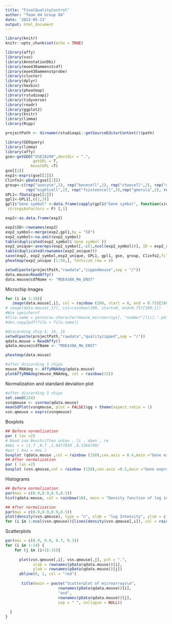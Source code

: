 ```yaml
---
title: "FinalQualityControl"
author: "Team 04 Group 04"
date: '2022-05-13'
output: html_document
---
```


```r
library(knitr)
knitr::opts_chunk$set(echo = TRUE)
```

```r
library(affy)
library(vsn)
library(AnnotationDbi)
library(moe430ammenstcdf)
library(moe430ammenstprobe)
library(cluster)
library(dplyr)
library(hexbin)
library(pheatmap)
library(rstudioapi)
library(tidyverse)
library(readr)
library(ggplot2)
library(knitr)
library(limma)
library(Rcpp)

```

```r
projectPath <- dirname(rstudioapi::getSourceEditorContext()$path)
```

```r
library(GEOquery)
library(limma)
library(affy)
gse<-getGEO("GSE18290",destdir = ".", 
            getGPL = T,
           AnnotGPL =T)
gse[[2]]
exp2<-exprs(gse[[2]])
Clinfo2<-pData(gse[[2]])
group<-c(rep("aoocyte",2), rep("bonecell",2), rep("ctwocell",2), rep("dfourcell",2),
         rep("eightcell",2), rep("fsixteencell",2),rep("gmorula",2), rep("hblast",2))
GPL1<-fData(gse[[2]])
gpl1<-GPL1[,c(1,3)]
gpl1$"Gene symbol" <-data.frame(sapply(gpl1$"Gene symbol", function(x)unlist(strsplit(x, "///"))[1]),
 stringsAsFactors = F) [,1]

exp2<-as.data.frame(exp2)

exp2$ID<-rownames(exp2)
exp2_symbol<-merge(exp2,gpl1,by = "ID")
exp2_symbol<-na.omit(exp2_symbol)
table(duplicated(exp2_symbol$`Gene symbol`))
exp2_unique<-avereps(exp2_symbol[,-c(1,ncol(exp2_symbol))], ID = exp2_symbol$`Gene symbol`)
table(duplicated(rownames(exp2_unique)))
save(exp2, exp2_symbol,exp2_unique, GPL1, gpl1, gse, group, Clinfo2,file = "GSE18290_GPL2112.Rdata")
pheatmap(exp2_unique [1:50,], fontsize_row = 4)
```

```r
setwd(paste(projectPath,"rawdata","zippedmouse",sep = "/"))
data.mouse=ReadAffy()
data.mouse@cdfName <- "MOE430A_Mm_ENST"
```
Microchip Images
```r
for (i in 1:18){
   image(data.mouse[,i], col = rainbow (100, start = 0, end = 0.75)[100:1])}
# image(data.mouse[,17], col=rainbow(100, start=0, end=0.75)[100:1])
#Wie speichern?
#file.name = paste(as.character(mouse_microarrays[, "number"])[i],".pdf", sep = "")
#dev.copy2pdf(file = file.name)}

```

```r
#discarding chip 6, 14, 15
setwd(paste(projectPath,"rawdata","qualityzipped",sep = "/"))
qdata.mouse = ReadAffy()
qdata.mouse@cdfName <- "MOE430A_Mm_ENST"
```
```r
pheatmap(data.mouse)
```

```r
#after discarding 3 chips
mouse_RNAdeg <- AffyRNAdeg(qdata.mouse)
plotAffyRNAdeg(mouse_RNAdeg, col = rainbow(15))
```


Normalization and standard deviation plot

```r
#after discarding 3 chips
set.seed(234)
vsnqmouse <- vsnrma(qdata.mouse)
meanSdPlot(vsnqmouse, plot = FALSE)$gg + theme(aspect.ratio = 1)
vsn.qmouse = exprs(vsnqmouse)
```



Boxplots
```r
## Before normalization
par ( las =2)
# Rand zum Beschriften unten , li , oben , re
#mmi = c (1.7 ,0.7 ,1.0477939 ,0.5366749)
#par ( mai = mmi )
boxplot (qdata.mouse ,col = rainbow (150),cex.axis = 0.4,main ="Gene expression mouse embryonic development before normalization")
## After normalization
par ( las =2)
boxplot (vsn.qmouse,col = rainbow (150),cex.axis =0.5,main ="Gene expression mouse embryonic development after normalization")
```



Histograms
```r
## Before normalization
par(mai = c(0.9,0.9,0.9,0.5))
hist(qdata.mouse, col = rainbow(10), main = "Density function of log intensity mouse ED before normalization")

## After normalization
par(mai = c(0.9,0.9,0.9,0.5))
plot(density(vsn.qmouse), type = "n", xlab = "log Intensity", ylim = c(0, 0.6),main = "Density function of log intensity mouse ED after normalization")
for (i in 1:ncol(vsn.qmouse)){lines(density(vsn.qmouse[,i]), col = rainbow(10)[i])}
```
Scatterplots

```r
par(mai = c(0.9, 0.9, 0.7, 0.3))
for (i in 1:14) {
    for (j in (i+1):15){
    
      plot(vsn.qmouse[,i], vsn.qmouse[,j], pch = ".",
            xlab = rownames(pData(qdata.mouse))[i],
            ylab = rownames(pData(qdata.mouse))[j])
      abline(0, 1, col = "red")
      
       title(main = paste("Scatterplot of microarrays\n", 
                       rownames(pData(qdata.mouse))[i],
                       "and",
                       rownames(pData(qdata.mouse))[j],
                       sep = " ", collapse = NULL))
         
  }
}
```